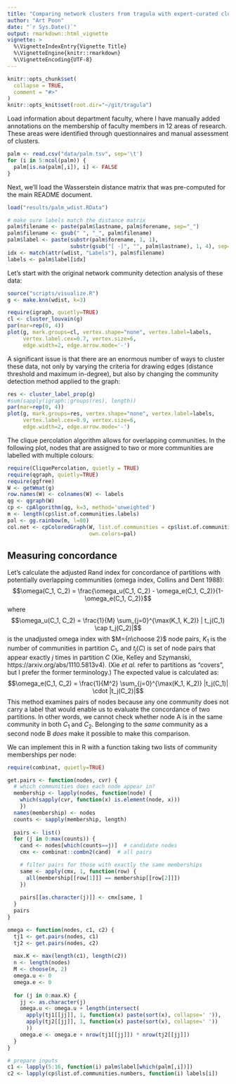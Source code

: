 ```yaml
---
title: "Comparing network clusters from tragula with expert-curated clusters"
author: "Art Poon"
date: "`r Sys.Date()`"
output: rmarkdown::html_vignette
vignette: >
  %\VignetteIndexEntry{Vignette Title}
  %\VignetteEngine{knitr::rmarkdown}
  %\VignetteEncoding{UTF-8}
---
```


```r
knitr::opts_chunk$set(
  collapse = TRUE,
  comment = "#>"
)
knitr::opts_knit$set(root.dir="~/git/tragula")
```

Load information about department faculty, where I have manually added annotations on the membership of faculty members in 12 areas of research.  These areas were identified through questionnaires and manual assessment of clusters.
```r
palm <- read.csv("data/palm.tsv", sep='\t')
for (i in 5:ncol(palm)) {
  palm[is.na(palm[,i]), i] <- FALSE
}
```

Next, we'll load the Wasserstein distance matrix that was pre-computed for the main README document.
```r
load("results/palm_wdist.RData")

# make sure labels match the distance matrix
palm$filename <- paste(palm$lastname, palm$forename, sep="_")
palm$filename <- gsub(" ", "_", palm$filename)
palm$label <- paste(substr(palm$forename, 1, 1), 
                    substr(gsub("[ -]", "", palm$lastname), 1, 4), sep="")
idx <- match(attr(wdist, "Labels"), palm$filename)
labels <- palm$label[idx]
```

Let's start with the original network community detection analysis of these data:
```r
source("scripts/visualize.R")
g <- make.knn(wdist, k=3)

require(igraph, quietly=TRUE)
cl <- cluster_louvain(g)
par(mar=rep(0, 4))
plot(g, mark.groups=cl, vertex.shape="none", vertex.label=labels, 
     vertex.label.cex=0.7, vertex.size=6, 
     edge.width=2, edge.arrow.mode='-')
```

A significant issue is that there are an enormous number of ways to cluster these data, not only by varying the criteria for drawing edges (distance threshold and maximum in-degree), but also by changing the community detection method applied to the graph:
```r
res <- cluster_label_prop(g)
#sum(sapply(igraph::groups(res), length))
par(mar=rep(0, 4))
plot(g, mark.groups=res, vertex.shape="none", vertex.label=labels,
     vertex.label.cex=0.9, vertex.size=6,
     edge.width=2, edge.arrow.mode='-')
```

The clique percolation algorithm allows for overlapping communities.
In the following plot, nodes that are assigned to two or more communities are labelled with multiple colours:
```r
require(CliquePercolation, quietly = TRUE)
require(qgraph, quietly=TRUE)
require(ggfree)
W <- getWmat(g)
row.names(W) <- colnames(W) <- labels
qg <- qgraph(W)
cp <- cpAlgorithm(qg, k=3, method='unweighted')
m <- length(cp$list.of.communities.labels)
pal <- gg.rainbow(m, l=80)
col.net <- cpColoredGraph(W, list.of.communities = cp$list.of.communities.labels, 
                          own.colors=pal)
```


## Measuring concordance
Let's calculate the adjusted Rand index for concordance of partitions with potentially overlapping communities (omega index, Collins and Dent 1988):
$$\omega(C_1, C_2) = \frac{\omega_u(C_1, C_2) - \omega_e(C_1, C_2)}{1-\omega_e(C_1, C_2)}$$
where
$$\omega_u(C_1, C_2) = \frac{1}{M} \sum_{j=0}^{\max(K_1, K_2)} | t_j(C_1) \cap t_j(C_2)|$$
is the unadjusted omega index with $M={n\choose 2}$ node pairs, $K_1$ is the number of communities in partition $C_1$, and $t_j(C)$ is set of node pairs that appear exactly $j$ times in partition $C$ (Xie, Kelley and Szymanski, https://arxiv.org/abs/1110.5813v4).
(Xie *et al.* refer to partitions as "covers", but I prefer the former terminology.)
The expected value is calculated as:
$$\omega_e(C_1, C_2) = \frac{1}{M^2} \sum_{j=0}^{\max(K_1, K_2)} |t_j(C_1)| \cdot |t_j(C_2)|$$
This method examines pairs of nodes because any one community does not carry a label that would enable us to evaluate the concordance of two partitions.
In other words, we cannot check whether node A is in the same community in both $C_1$ and $C_2$.
Belonging to the *same* community as a second node B *does* make it possible to make this comparison.

We can implement this in R with a function taking two lists of community memberships per node:
```r
require(combinat, quietly=TRUE)

get.pairs <- function(nodes, cvr) {
  # which communities does each node appear in?
  membership <- lapply(nodes, function(node) {
    which(sapply(cvr, function(x) is.element(node, x)))
    })
  names(membership) <- nodes
  counts <- sapply(membership, length)
  
  pairs <- list()
  for (j in 0:max(counts)) {
    cand <- nodes[which(counts==j)]  # candidate nodes
    cmx <- combinat::combn2(cand)  # all pairs

    # filter pairs for those with exactly the same memberships
    same <- apply(cmx, 1, function(row) {
      all(membership[[row[1]]] == membership[[row[2]]])
    })
    
    pairs[[as.character(j)]] <- cmx[same, ]
  }
  pairs
}

omega <- function(nodes, c1, c2) {
  tj1 <- get.pairs(nodes, c1)
  tj2 <- get.pairs(nodes, c2)
  
  max.K <- max(length(c1), length(c2))
  n <- length(nodes)
  M <- choose(n, 2)
  omega.u <- 0
  omega.e <- 0
  
  for (j in 0:max.K) {
    jj <- as.character(j)
    omega.u <- omega.u + length(intersect(
      apply(tj1[[jj]], 1, function(x) paste(sort(x), collapse=' ')),
      apply(tj2[[jj]], 1, function(x) paste(sort(x), collapse=' '))
      ))
    omega.e <- omega.e + nrow(tj1[[jj]]) * nrow(tj2[[jj]])
  }
}

# prepare inputs
c1 <- lapply(5:16, function(i) palm$label[which(palm[,i])])
c2 <- lapply(cp$list.of.communities.numbers, function(i) labels[i])
```




